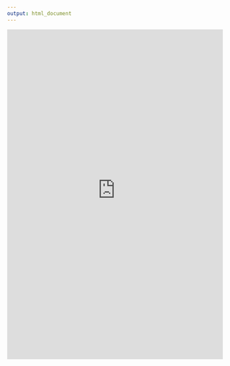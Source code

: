 ```yaml
---
output: html_document
---
```

<iframe src="https://easytoremember.shinyapps.io/public_policy/" style="border: none; width: 100%; height: 770px"></iframe>
